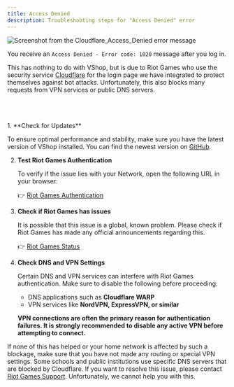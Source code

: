 ---
title: Access Denied
description: Troubleshooting steps for "Access Denied" error
---


<img
  src="/assets/access_denied.png"
  alt="Screenshot from the Cloudflare_Access_Denied error message"
  class="sm:float-right w-48 mx-auto sm:mx-10"
/>

You receive an `Access Denied - Error code: 1020` message after you log in.

This has nothing to do with VShop, but is due to Riot Games who use the security service [Cloudflare](https://www.cloudflare.com/learning/what-is-cloudflare/) for the login page we have integrated to protect themselves against bot attacks. Unfortunately, this also blocks many requests from VPN services or public DNS servers.

<br />
<br />
<br />

<Steps>
1. **Check for Updates**

   To ensure optimal performance and stability, make sure you have the latest version of VShop installed. You can find the newest version on [GitHub](https://github.com/VShopApp/mobile/releases).

2. **Test Riot Games Authentication**

   To verify if the issue lies with your Network, open the following URL in your browser:

   👉 [Riot Games Authentication](https://login.riotgames.com/)

3. **Check if Riot Games has issues**

   It is possible that this issue is a global, known problem. Please check if Riot Games has made any official announcements regarding this.

   👉 [Riot Games Status](https://status.riotgames.com/)

3. **Check DNS and VPN Settings**

   Certain DNS and VPN services can interfere with Riot Games authentication. Make sure to disable the following before proceeding:

   - DNS applications such as **Cloudflare WARP**
   - VPN services like **NordVPN, ExpressVPN, or similar**

   **VPN connections are often the primary reason for authentication failures. It is strongly recommended to disable any active VPN before attempting to connect.**
</Steps>

If none of this has helped or your home network is affected by such a blockage, make sure that you have not made any routing or special VPN settings. Some schools and public institutions use specific DNS servers that are blocked by Cloudflare. 
If you want to resolve this issue, please contact [Riot Games Support](https://support-valorant.riotgames.com/hc/requests/new?ticket_form_id=360003209713). Unfortunately, we cannot help you with this.
